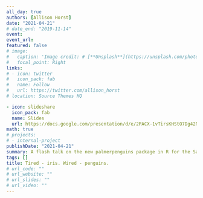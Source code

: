 ```yaml
---
all_day: true
authors: [Allison Horst]
date: "2021-04-21"
# date_end: "2019-11-14"
event: 
event_url: 
featured: false
# image: 
#   caption: 'Image credit: # [**Unsplash**](https://unsplash.com/photos/bzdhc5b3Bxs)'
#   focal_point: Right
links:
# - icon: twitter
#   icon_pack: fab
#   name: Follow
#   url: https://twitter.com/allison_horst
# location: Source Themes HQ

- icon: slideshare
  icon_pack: fab
  name: Slides
  url: https://docs.google.com/presentation/d/e/2PACX-1vTirsKHStO7Dg42Nkzgre05k49DtJtcia_ej3d4Q1OBNg9sRGPfUF0Q4-EH17iUiLYDwYp7qtrHCr2A/pub?start=false&loop=false&delayms=3000
math: true
# projects:
# - internal-project
publishDate: "2021-04-21"
summary: A flash talk on the new palmerpenguins package in R for the Santa Barbara R Users Group.  
tags: []
title: Tired - iris. Wired - penguins.
# url_code: ""
# url_website: ""
# url_slides: ""
# url_video: ""
---
```

